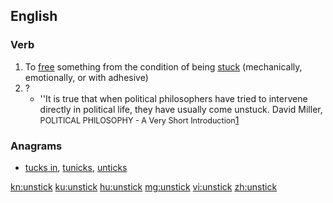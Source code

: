==English==

===Verb===
{{en-verb|unsticks|unsticking|unstuck}}

# To [[free]] something from the condition of being [[stuck]] (mechanically, emotionally, or with adhesive)
# ?
#* ''It is true that when political philosophers have tried to intervene directly in political life, they have usually come unstuck. David Miller, <span style="font-size:90%">POLITICAL PHILOSOPHY - A Very Short Introduction</span>[https://www.goodreads.com/ebooks/download/100018.Political_Philosophy]

===Anagrams===
* [[tucks in#English|tucks in]], [[tunicks#English|tunicks]], [[unticks#English|unticks]]

[[kn:unstick]]
[[ku:unstick]]
[[hu:unstick]]
[[mg:unstick]]
[[vi:unstick]]
[[zh:unstick]]